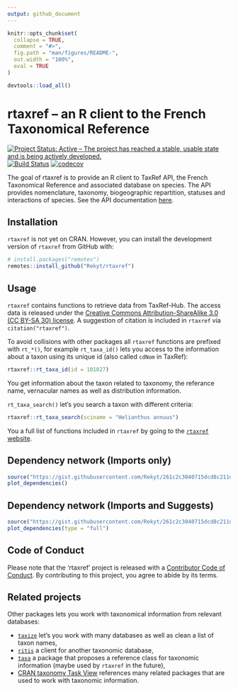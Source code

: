 ```yaml
---
output: github_document
---
```


<!-- README.md is generated from README.Rmd. Please edit that file -->

```r
knitr::opts_chunk$set(
  collapse = TRUE,
  comment = "#>",
  fig.path = "man/figures/README-",
  out.width = "100%",
  eval = TRUE
)

devtools::load_all()
```
# rtaxref – an R client to the French Taxonomical Reference

[![Project Status: Active – The project has reached a stable, usable state and is being actively developed.](https://www.repostatus.org/badges/latest/active.svg)](https://www.repostatus.org/#active) [![Build Status](https://travis-ci.org/Rekyt/rtaxref.svg?branch=master)](https://travis-ci.org/Rekyt/rtaxref) [![codecov](https://codecov.io/gh/Rekyt/rtaxref/branch/master/graph/badge.svg)](https://codecov.io/gh/Rekyt/rtaxref)

The goal of rtaxref is to provide an R client to TaxRef API, the French Taxonomical Reference and associated database on species. The API provides nomenclature, taxonomy, biogeographic repartition, statuses and interactions of species. See the API documentation [here](https://taxref.mnhn.fr/taxref-web/api/doc).


## Installation

`rtaxref` is not yet on CRAN. However, you can install the development version of `rtaxref` from GitHub with:

```r
# install.packages("remotes")
remotes::install_github("Rekyt/rtaxref")
```

## Usage

`rtaxref` contains functions to retrieve data from TaxRef-Hub. The access data is released under the [Creative Commons Attribution-ShareAlike 3.0 (CC BY-SA 30) license](https://creativecommons.org/licenses/by-sa/3.0/). A suggestion of citation is included in `rtaxref` via `citation("rtaxref")`.

To avoid collisions with other packages all `rtaxref` functions are prefixed with `rt_*()`, for example `rt_taxa_id()` lets you access to the information about a taxon using its unique id (also called `cdNom` in TaxRef):

```r
rtaxref::rt_taxa_id(id = 101027)
```

You get information about the taxon related to taxonomy, the referance name, vernacular names as well as distribution information.

`rt_taxa_search()` let's you search a taxon with different criteria:

```r
rtaxref::rt_taxa_search(sciname = "Helianthus annuus")
```

You a full list of functions included in `rtaxref` by going to the [`rtaxref` website](https://rekyt.github.io/rtaxref).

## Dependency network (Imports only)

```r
source("https://gist.githubusercontent.com/Rekyt/261c2c3040715dcd8c211d7f5d18c9c8/raw/")
plot_dependencies()
```

## Dependency network (Imports and Suggests)

```r
source("https://gist.githubusercontent.com/Rekyt/261c2c3040715dcd8c211d7f5d18c9c8/raw/")
plot_dependencies(type = "full")
```

## Code of Conduct

Please note that the 'rtaxref' project is released with a [Contributor Code of Conduct](CODE_OF_CONDUCT.md). By contributing to this project, you agree to abide by its terms.

## Related projects

Other packages lets you work with taxonomical information from relevant databases:

- [`taxize`](https://github.com/ropensci/taxize) let's you work with many databases as well as clean a list of taxon names,
- [`ritis`](https://github.com/ropensci/ritis) a client for another taxonomic database,
- [`taxa`](https://github.com/ropensci/taxa) a package that proposes a reference class for taxonomic information (maybe used by `rtaxref` in the future),
- [CRAN taxonomy Task View](https://github.com/ropensci/taxonomy) references many related packages that are used to work with taxonomic information.
